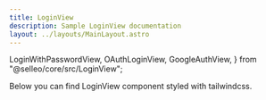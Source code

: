 ```yaml
---
title: LoginView
description: Sample LoginView documentation
layout: ../layouts/MainLayout.astro
---
```


  LoginWithPasswordView,
  OAuthLoginView,
  GoogleAuthView,
} from "@selleo/core/src/LoginView";

<Description>
  Below you can find LoginView component styled with tailwindcss.
</Description>

<Preview name="LoginWithPasswordView">
  <LoginWithPasswordView />
</Preview>

<Preview name="OAuthLoginView">
  <OAuthLoginView />
</Preview>

<Preview name="GoogleAuthView">
  <GoogleAuthView />
</Preview>
